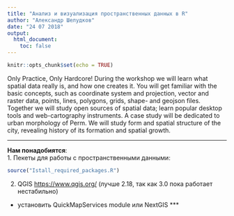 ```yaml
---
title: "Анализ и визуализация пространственных данных в R"
author: "Александр Шелудков"
date: "24 07 2018"
output:
  html_document:
    toc: false
---
```


```r
knitr::opts_chunk$set(echo = TRUE)
```

Only Practice, Only Hardcore! During the workshop we will learn what spatial data really is, and how one creates it. You will get familiar with the basic concepts, such as coordinate system and projection, vector and raster data, points, lines, polygons, grids, shape- and geojson files. Together we will study open sources of spatial data; learn popular desktop tools and web-cartography instruments. A case study will be dedicated to urban morphology of Perm. We will study form and spatial structure of the city, revealing history of its formation and spatial growth.  
  
***

**Нам понадобиятся**:  
1. Пекеты для работы с пространственными данными:
```r
source("Istall_required_packages.R")
```
2) QGIS <https://www.qgis.org/> (лучше 2.18, так как 3.0 пока работает нестабильно)  
+ установить QuickMapServices module
или NextGIS
***